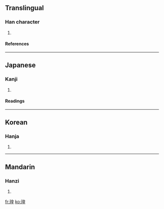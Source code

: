 ==Translingual==
===Han character===
{{Han char|rn=96|rad=玉|as=09|sn=13|four=|canj=一土竹日土 (MGHAG)}}
# {{defn|Han|sort=玉09}}
====References====
{{Han ref|kx=0738.080|dkj=21130|dj=1148.270|hdz=21127.040|uh=745D|ud=29789}}

----
==Japanese==
===Kanji===
{{ja-kanji|grade=|rs=玉09}}
# {{defn|Japanese}} 
====Readings====
{{ja-readings|on=[[こう]] (kō), [[おう]] (ō)|kun=|nanori=}}

----
==Korean==
===Hanja===
{{ko-hanja|hangeul=황|eumhun=|rv=hwang|mr=hwang|y=hwang}}
# {{defn|Korean}}

----
==Mandarin==
===Hanzi===
{{cmn-hanzi|pin=[[huáng]] (huang2)|wg=huang<sup>2</sup>}}
# {{defn|Mandarin}}

[[fr:瑝]]
[[ko:瑝]]